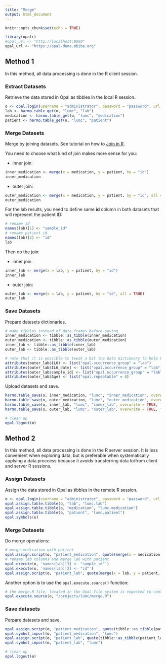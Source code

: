 ```yaml
---
title: "Merge"
output: html_document
---
```


```r
knitr::opts_chunk$set(echo = TRUE)

library(opalr)
#opal_url <- "http://localhost:8080"
opal_url <- "https://opal-demo.obiba.org"
```

## Method 1

In this method, all data processing is done in the R client session.

### Extract Datasets

Retrieve the data stored in Opal as tibbles in the local R session.

```r
o <- opal.login(username = "administrator", password = "password", url = opal_url)
lab <- harmo.table_get(o, "lumc", "lab")
medication <- harmo.table_get(o, "lumc", "medication")
patient <- harmo.table_get(o, "lumc", "patient")
```

### Merge Datasets

Merge by joining datasets. See tutorial on how to [Join in R](http://www.datasciencemadesimple.com/join-in-r-merge-in-r/).

You need to choose what kind of join makes more sense for you:

* inner join:

```r
inner_medication <- merge(x = medication, y = patient, by = "id")
inner_medication
```

* outer join:

```r
outer_medication <- merge(x = medication, y = patient, by = "id", all = TRUE)
outer_medication
```

For the lab results, you need to define same **id** column in both datasets that will represent the patient ID:

```r
# rename id
names(lab)[1] <- "sample_id"
# rename patient_id
names(lab)[2] <- "id"
lab
```

Then do the join:

* inner join:

```r
inner_lab <- merge(x = lab, y = patient, by = "id")
inner_lab
```

* outer join:

```r
outer_lab <- merge(x = lab, y = patient, by = "id", all = TRUE)
outer_lab
```


### Save Datasets

Prepare datasets dictionaries.

```r
# make tibbles instead of data.frames before saving
inner_medication <- tibble::as_tibble(inner_medication)
outer_medication <- tibble::as_tibble(outer_medication)
inner_lab <- tibble::as_tibble(inner_lab)
outer_lab <- tibble::as_tibble(outer_lab)

# note that it is possible to tweak a bit the data dictionary to help Opal in interpreting the data  
attributes(outer_lab$IL6) <- list("opal.occurrence_group" = "lab")
attributes(outer_lab$IL6_date) <- list("opal.occurrence_group" = "lab")
attributes(outer_lab$sample_id) <- list("opal.occurrence_group" = "lab")
attributes(outer_lab$Age) <- list("opal.repeatable" = 0)
```

Upload datasets and save.

```r
harmo.table_save(o, inner_medication, "lumc", "inner_medication", overwrite = TRUE, force = TRUE)
harmo.table_save(o, outer_medication, "lumc", "outer_medication", overwrite = TRUE, force = TRUE)
harmo.table_save(o, inner_lab, "lumc", "inner_lab", overwrite = TRUE, force = TRUE)
harmo.table_save(o, outer_lab, "lumc", "outer_lab", overwrite = TRUE, force = TRUE)

# clean up
opal.logout(o)
```

## Method 2

In this method, all data processing is done in the R server session. It is less convenient when exploring data, but is preferable when systematically applying a data proccess because it avoids transferring data to/from client and server R sessions.

### Assign Datasets

Assign the data stored in Opal as tibbles in the remote R session.

```r
o <- opal.login(username = "administrator", password = "password", url = opal_url)
opal.assign.table.tibble(o, "lab", "lumc.lab")
opal.assign.table.tibble(o, "medication", "lumc.medication")
opal.assign.table.tibble(o, "patient", "lumc.patient")
opal.symbols(o)
```
### Merge Datasets

Do merge operations:

```r
# merge medication with patient
opal.assign.script(o, "patient_medication", quote(merge(x = medication, y = patient, by = "id", all = TRUE)))
# rename lab columns and merge lab with patient
opal.execute(o, 'names(lab)[1] <- "sample_id"')
opal.execute(o, 'names(lab)[2] <- "id"')
opal.assign.script(o, "patient_lab", quote(merge(x = lab, y = patient, by = "id", all = TRUE)))
```

Another option is to use the `opal.execute.source()` function:

```r
# the merge.R file, located in the Opal file system is expected to contain all the data processing code
opal.execute.source(o, "/projects/lumc/merge.R")
```

### Save datasets

Perpare datasets and save.

```r
opal.assign.script(o, "patient_medication", quote(tibble::as_tibble(patient_medication)))
opal.symbol_import(o, "patient_medication", "lumc")
opal.assign.script(o, "patient_lab", quote(tibble::as_tibble(patient_lab)))
opal.symbol_import(o, "patient_lab", "lumc")

# clean up
opal.logout(o)
```

